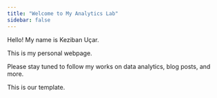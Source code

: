 ```yaml
---
title: "Welcome to My Analytics Lab"
sidebar: false 
---
```


Hello! My name is Keziban Uçar.

This is my personal webpage.

Please stay tuned to follow my works on data analytics, blog posts, and more.

This is our template.
